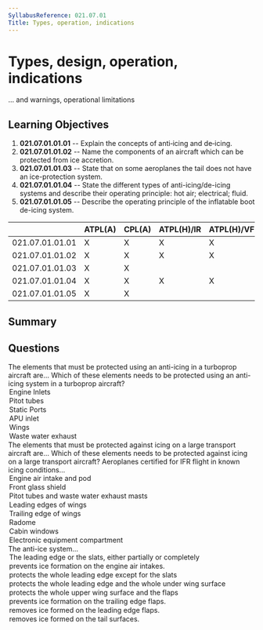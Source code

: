 ```yaml
---
SyllabusReference: 021.07.01
Title: Types, operation, indications
---
```


# Types, design, operation, indications

... and warnings, operational limitations

## Learning Objectives

1. **021.07.01.01.01** -- Explain the concepts of anti‑icing and de‑icing.
2. **021.07.01.01.02** -- Name the components of an aircraft which can be
   protected from ice accretion.
3. **021.07.01.01.03** -- State that on some aeroplanes the tail does not have
   an ice-protection system.
4. **021.07.01.01.04** -- State the different types of anti-icing/de-icing
   systems and describe their operating principle: hot air; electrical; fluid.
5. **021.07.01.01.05** -- Describe the operating principle of the inflatable
   boot de-icing system.

|                 | ATPL(A) | CPL(A) | ATPL(H)/IR | ATPL(H)/VFR | CPL(H) | IR  | CBIR(A) |
| --------------- | ------- | ------ | ---------- | ----------- | ------ | --- | ------- |
| 021.07.01.01.01 | X       | X      | X          | X           | X      |     |         |
| 021.07.01.01.02 | X       | X      | X          | X           | X      |     |         |
| 021.07.01.01.03 | X       | X      |            |             |        |     |         |
| 021.07.01.01.04 | X       | X      | X          | X           | X      |     |         |
| 021.07.01.01.05 | X       | X      |            |             |        |     |         |

## Summary

## Questions

<Question id="9O2VP4ZBFX" lo="021.07.01.01.02">
  <Text variant="multipleCorrect" select={4}>
    The elements that must be protected using an anti-icing in a turboprop
    aircraft are...
  </Text>
  <Text variant="oneCorrect">
    Which of these elements needs to be protected using an anti-icing system in
    a turboprop aircraft?
  </Text>
  <Option correct>Engine Inlets</Option>
  <Option correct>Pitot tubes</Option>
  <Option correct>Static Ports</Option>
  <Option>APU inlet</Option>
  <Option why="In medium sized turbo-prop aircraft, wings usually have the inflatable boot system, which is a de-icing system">
    Wings
  </Option>
  <Option why="turboprops usually do not operate at temperatures requiring heating for the correct functioning of waste water exhausts.">
    Waste water exhaust
  </Option>
</Question>

<Question id="V4OY3M6VPZ" lo="021.07.01.01.02">
  <Text variant="multipleCorrect" select={5}>
    The elements that must be protected against icing on a large transport
    aircraft are...
  </Text>
  <Text variant="oneCorrect">
    Which of these elements needs to be protected against icing on a large
    transport aircraft?
  </Text>
  <Explanation>
    Aeroplanes certified for IFR flight in known icing conditions...
  </Explanation>
  <Option correct>Engine air intake and pod</Option>
  <Option correct>Front glass shield</Option>
  <Option correct>Pitot tubes and waste water exhaust masts</Option>
  <Option correct>Leading edges of wings</Option>
  <Option why="Ice aggregates on leading edges, not trailing edges ">
    Trailing edge of wings
  </Option>
  <Option why="The radome, the dome in the nose of the aircraft containing the weather radar, is not critical for ice protection">
    Radome
  </Option>
  <Option why="Ice does not aggregate in significant quantities in the fuselage, and if it does it does not affect significantly the safe operation of the aircraft">
    Cabin windows
  </Option>
  <Option why="Electronic components are usually rated to operate at temperatures significantly lower than those found at 40 thousand ft">
    Electronic equipment compartment
  </Option>
</Question>

<Question id="VN4NNHQZ8P" lo="021.07.01.01.04">
  <Text variant="oneCorrect">
    The <Subject /> anti-ice system...
  </Text>
  <Option subject={[["wing"], ["in-flight"]]}>
    The leading edge or the slats, either partially or completely
  </Option>
  <Option subject={[["in-flight"]]}>
    prevents ice formation on the engine air intakes.
  </Option>
  <Option>protects the whole leading edge except for the slats</Option>
  <Option>
    protects the whole leading edge and the whole under wing surface
  </Option>
  <Option>protects the whole upper wing surface and the flaps</Option>
  <Option>prevents ice formation on the trailing edge flaps.</Option>
  <Option>removes ice formed on the leading edge flaps.</Option>
  <Option>removes ice formed on the tail surfaces.</Option>
</Question>
